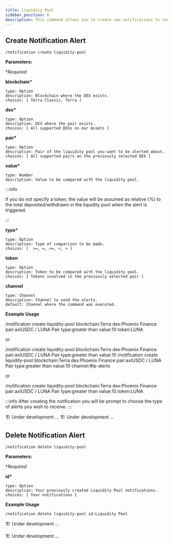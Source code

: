```yaml
---
title: Liquidity Pool
sidebar_position: 6
description: This command allows you to create new notifications to receive alerts of NFTs, Governance, Price, and more. Simply select the notification you want to create and follow the steps to set it up.
---
```


## Create Notification Alert

<Tabs groupId="platforms">
<TabItem value="discord" label="Discord" default>

```
/notification create liquidity-pool
```

<p>
  <strong>Parameters:</strong>
</p>

\*_Required_

**blockchain\***

    type: Option
    description: Blockchain where the DEX exists.
    choices: [ Terra Classic, Terra ]

**dex\***

    type: Option
    description: DEX where the pair exists.
    choices: [ All supported DEXs on our Assets ]

**pair\***

    type: Option
    description: Pair of the liquidity pool you want to be alerted about.
    choices: [ All supported pairs on the previously selected DEX ]

**value\***

    type: Number
    description: Value to be compared with the liquidity pool.

:::info

If you do not specify a token, the value will be assumed as relative (%) to the total deposited/withdrawn in the liquidity pool when the alert is triggered.

:::

**type\***

    type: Option
    description: Type of comparison to be made.
    choices: [  >=, =, <=, <, > ]

**token**

    type: Option
    description: Token to be compared with the liquidity pool.
    choices: [ Tokens involved in the previously selected pair ]

**channel**

    type: Channel
    description: Channel to send the alerts.
    default: Channel where the command was executed.

**Example Usage**

<Tabs groupId="alerts">
  <TabItem value="dms" label="DMs" default>
    <CodeBlock title="absolute">
      /notification create liquidity-pool blockchain:Terra dex:Phoenix Finance
      pair:axlUSDC / LUNA Pair type:greater than value:10 token:LUNA
    </CodeBlock>
    <p>or</p>
    <CodeBlock title="relative">
      /notification create liquidity-pool blockchain:Terra dex:Phoenix Finance
      pair:axlUSDC / LUNA Pair type:greater than value:10
    </CodeBlock>
  </TabItem>
  <TabItem value="server" label="Server">
    <CodeBlock title="absolute with channel">
      /notification create liquidity-pool blockchain:Terra dex:Phoenix Finance
      pair:axlUSDC / LUNA Pair type:greater than value:10 channel:#lp-alerts
    </CodeBlock>
    <p>or</p>
    <CodeBlock title="relative without channel">
      /notification create liquidity-pool blockchain:Terra dex:Phoenix Finance
      pair:axlUSDC / LUNA Pair type:greater than value:10 token:LUNA
    </CodeBlock>
  </TabItem>
</Tabs>

:::info
After creating the notification you will be prompt to choose the type of alerts you wish to receive.
:::

</TabItem>

<TabItem value="telegram" label="Telegram">
  🏗️ Under development ...
</TabItem>

<TabItem value="twitter" label="Twitter">
🏗️ Under development ...
</TabItem>
</Tabs>



## Delete Notification Alert


<Tabs groupId="platforms">
<TabItem value="discord" label="Discord" default>

```
/notification delete liquidity-pool
```

<p>
  <strong>Parameters:</strong>
</p>

\*_Required_

**id\***

    type: Option
    description: Your previously created Liquidity Pool notifications.
    choices: [ Your notifications ]

**Example Usage**

```
/notification delete liquidity-pool id:Liquidity Pool
```

</TabItem>

<TabItem value="telegram" label="Telegram">

🏗️ Under development ...

</TabItem>

<TabItem value="twitter" label="Twitter">
🏗️ Under development ...
</TabItem>
</Tabs>